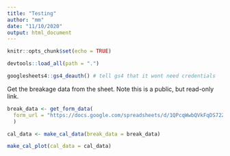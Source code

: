 ```yaml
---
title: "Testing"
author: "mm"
date: "11/10/2020"
output: html_document
---
```


```r
knitr::opts_chunk$set(echo = TRUE)

devtools::load_all(path = ".")

googlesheets4::gs4_deauth() # tell gs4 that it wont need credentials
```

Get the breakage data from the sheet. Note this is a public, but read-only link.
```r
break_data <- get_form_data(
  form_url = "https://docs.google.com/spreadsheets/d/1QPcqWwbQVkFqDS72ZdOxeDsIP5Y4L13w9P7EzLs5uEY/edit?usp=sharing"
  )
```

```r
cal_data <- make_cal_data(break_data = break_data)
```



```r
make_cal_plot(cal_data = cal_data)
```


